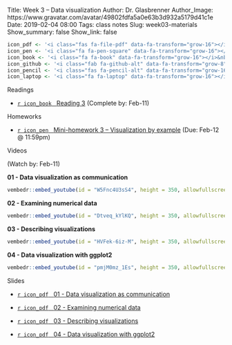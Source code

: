 Title: Week 3 – Data visualization
Author: Dr. Glasbrenner
Author_Image: https://www.gravatar.com/avatar/49802fdfa5a0e63b3d932a5179d41c1e
Date: 2019-02-04 08:00
Tags: class notes
Slug: week03-materials
Show_summary: false
Show_link: false

```r
icon_pdf <- '<i class="fas fa-file-pdf" data-fa-transform="grow-16"></i>&nbsp;'
icon_pen <- '<i class="fa fa-pen-square" data-fa-transform="grow-16"></i>&nbsp;'
icon_book <- '<i class="fa fa-book" data-fa-transform="grow-16"></i>&nbsp;'
icon_github <- '<i class="fab fa-github-alt" data-fa-transform="grow-8"></i>&nbsp;'
icon_pencil <- '<i class="fas fa-pencil-alt" data-fa-transform="grow-16"></i>&nbsp;'
icon_laptop <- '<i class="fa fa-laptop" data-fa-transform="grow-16"></i>&nbsp;'
```

[Readings]{.h2}

::: {.no-bullets}
*   [`r icon_book` &nbsp; [Reading 3]{.card-downloads-format}][reading03] (Complete by: Feb-11)
:::

<div style="margin-bottom: 1em"></div>

[Homeworks]{.h2}

::: {.no-bullets}
*   [`r icon_pen` &nbsp; [Mini-homework 3 -- Visualization by example]{.card-downloads-format}][mini-homework03] (Due: Feb-12 @ 11:59pm)
:::

<div style="margin-bottom: 1em"></div>

[Videos]{.h2}

(Watch by: Feb-11)

**01 - Data visualization as communication**

```r
vembedr::embed_youtube(id = "W5Fnc4U3sS4", height = 350, allowfullscreen = TRUE, frameborder = 0)
```

**02 - Examining numerical data**

```r
vembedr::embed_youtube(id = "Dtveq_kYlKQ", height = 350, allowfullscreen = TRUE, frameborder = 0)
```

**03 - Describing visualizations**

```r
vembedr::embed_youtube(id = "HVFek-6iz-M", height = 350, allowfullscreen = TRUE, frameborder = 0)
```

**04 - Data visualization with ggplot2**

```r
vembedr::embed_youtube(id = "pmjM0mz_1Es", height = 350, allowfullscreen = TRUE, frameborder = 0)
```

[Slides]{.h2}

::: {.no-bullets}
*   [`r icon_pdf` &nbsp; [01 - Data visualization as communication]{.card-downloads-format}][slides-01]

*   [`r icon_pdf` &nbsp; [02 - Examining numerical data]{.card-downloads-format}][slides-02]

*   [`r icon_pdf` &nbsp; [03 - Describing visualizations]{.card-downloads-format}][slides-03]

*   [`r icon_pdf` &nbsp; [04 - Data visualization with ggplot2]{.card-downloads-format}][slides-04]
:::

[slides-01]:        /doc/data_visualization_01_data_visualization_as_communication.pdf
[slides-02]:        /doc/data_visualization_02_examining_numerical_data.pdf
[slides-03]:        /doc/data_visualization_03_describing_visualizations.pdf
[slides-04]:        /doc/data_visualization_04_data_visualization_with_ggplot2.pdf
[reading03]:        /assignments/reading03/
[mini-homework03]:  /assignments/minihw03-visualization-by-example/
